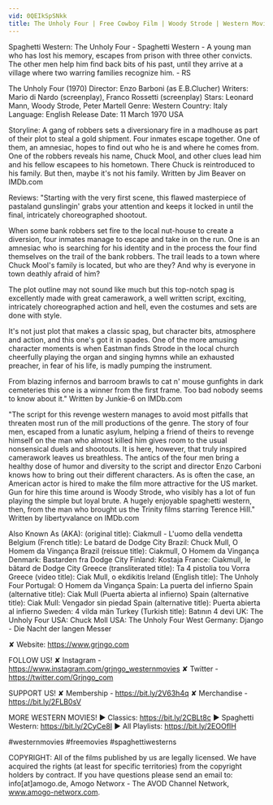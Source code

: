 ```yaml
---
vid: 0QEIkSpSNkk
title: The Unholy Four | Free Cowboy Film | Woody Strode | Western Movie
---
```


Spaghetti Western: The Unholy Four - Spaghetti Western - A young man who has lost his memory, escapes from prison with three other convicts. The other men help him find back bits of his past, until they arrive at a village where two warring families recognize him. - RS

The Unholy Four (1970)
Director: Enzo Barboni (as E.B.Clucher)
Writers: Mario di Nardo (screenplay), Franco Rossetti (screenplay) 
Stars: Leonard Mann, Woody Strode, Peter Martell
Genre: Western
Country: Italy
Language: English
Release Date: 11 March 1970 USA

Storyline:
A gang of robbers sets a diversionary fire in a madhouse as part of their plot to steal a gold shipment. Four inmates escape together. One of them, an amnesiac, hopes to find out who he is and where he comes from. One of the robbers reveals his name, Chuck Mool, and other clues lead him and his fellow escapees to his hometown. There Chuck is reintroduced to his family. But then, maybe it's not his family. Written by Jim Beaver on IMDb.com 

Reviews: 
"Starting with the very first scene, this flawed masterpiece of pastaland gunslingin' grabs your attention and keeps it locked in until the final, intricately choreographed shootout.

When some bank robbers set fire to the local nut-house to create a diversion, four inmates manage to escape and take in on the run. One is an amnesiac who is searching for his identity and in the process the four find themselves on the trail of the bank robbers. The trail leads to a town where Chuck Mool's family is located, but who are they? And why is everyone in town deathly afraid of him?

The plot outline may not sound like much but this top-notch spag is excellently made with great camerawork, a well written script, exciting, intricately choreographed action and hell, even the costumes and sets are done with style.

It's not just plot that makes a classic spag, but character bits, atmosphere and action, and this one's got it in spades. One of the more amusing character moments is when Eastman finds Strode in the local church cheerfully playing the organ and singing hymns while an exhausted preacher, in fear of his life, is madly pumping the instrument.

From blazing infernos and barroom brawls to cat n' mouse gunfights in dark cemeteries this one is a winner from the first frame. Too bad nobody seems to know about it." Written by Junkie-6 on IMDb.com

"The script for this revenge western manages to avoid most pitfalls that threaten most run of the mill productions of the genre. The story of four men, escaped from a lunatic asylum, helping a friend of theirs to revenge himself on the man who almost killed him gives room to the usual nonsensical duels and shootouts. It is here, however, that truly inspired camerawork leaves us breathless. The antics of the four men bring a healthy dose of humor and diversity to the script and director Enzo Carboni knows how to bring out their different characters. As is often the case, an American actor is hired to make the film more attractive for the US market. Gun for hire this time around is Woody Strode, who visibly has a lot of fun playing the simple but loyal brute. A hugely enjoyable spaghetti western, then, from the man who brought us the Trinity films starring Terence Hill." Written by libertyvalance on IMDb.com

Also Known As (AKA):
(original title): Ciakmull - L'uomo della vendetta
Belgium (French title): Le batard de Dodge City
Brazil: Chuck Mull, O Homem da Vingança
Brazil (reissue title): Ciakmull, O Homem da Vingança
Denmark: Bastarden fra Dodge City
Finland: Kostaja
France: Ciakmull, le bâtard de Dodge City
Greece (transliterated title): Ta 4 pistolia tou Vorra
Greece (video title): Ciak Mull, o ekdikitis
Ireland (English title): The Unholy Four
Portugal: O Homem da Vingança
Spain: La puerta del infierno
Spain (alternative title): Ciak Mull (Puerta abierta al infierno)
Spain (alternative title): Ciak Mull: Vengador sin piedad
Spain (alternative title): Puerta abierta al infierno
Sweden: 4 vilda män
Turkey (Turkish title): Batının 4 devi
UK: The Unholy Four
USA: Chuck Moll
USA: The Unholy Four
West Germany: Django - Die Nacht der langen Messer

✘ Website: https://www.grjngo.com

FOLLOW US!
✘ Instagram - https://www.instagram.com/grjngo_westernmovies
✘ Twitter - https://twitter.com/Grjngo_com

SUPPORT US!
✘ Membership - https://bit.ly/2V63h4q
✘ Merchandise - https://bit.ly/2FLB0sV

MORE WESTERN MOVIES! 
► Classics: https://bit.ly/2CBLt8c 
► Spaghetti Western: https://bit.ly/2CyCe8I 
► All Playlists: https://bit.ly/2EOOfIH 

#westernmovies #freemovies #spaghettiwesterns

COPYRIGHT: All of the films published by us are legally licensed. We have acquired the rights (at least for specific territories) from the copyright holders by contract. If you have questions please send an email to: info[at]amogo.de, Amogo Networx - The AVOD Channel Network, www.amogo-networx.com.